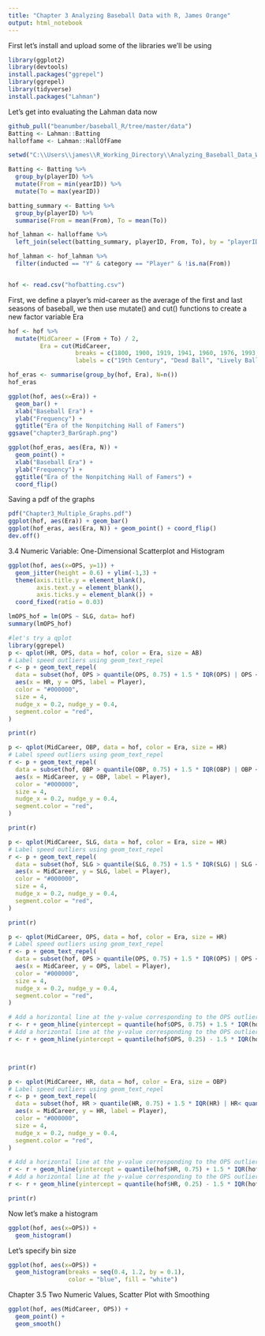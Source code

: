 ---
title: "Chapter 3 Analyzing Baseball Data with R, James Orange"
output: html_notebook
---


First let's install and upload some of the libraries we'll be using

```{r}
library(ggplot2)
library(devtools)
install.packages("ggrepel")
library(ggrepel)
library(tidyverse)
install.packages("Lahman")
```
Let's get into evaluating the Lahman data now

```{r}
github_pull("beanumber/baseball_R/tree/master/data")
Batting <- Lahman::Batting
halloffame <- Lahman::HallOfFame

setwd("C:\\Users\\james\\R_Working_Directory\\Analyzing_Baseball_Data_With_R")

Batting <- Batting %>%
  group_by(playerID) %>%
  mutate(From = min(yearID)) %>%
  mutate(To = max(yearID))

batting_summary <- Batting %>%
  group_by(playerID) %>%
  summarise(From = mean(From), To = mean(To))

hof_lahman <- halloffame %>%
  left_join(select(batting_summary, playerID, From, To), by = "playerID")

hof_lahman <- hof_lahman %>%
  filter(inducted == "Y" & category == "Player" & !is.na(From))


hof <- read.csv("hofbatting.csv")
```
First, we define a player's mid-career as the average of the first and last seasons of baseball, we then use mutate() and cut() functions to create a new factor variable Era
```{r}
hof <- hof %>%
  mutate(MidCareer = (From + To) / 2,
         Era = cut(MidCareer,
                   breaks = c(1800, 1900, 1919, 1941, 1960, 1976, 1993, 2050),
                   labels = c("19th Century", "Dead Ball", "Lively Ball", "Integration", "Expansion", "Free Agency", "Long Ball")))

hof_eras <- summarise(group_by(hof, Era), N=n())
hof_eras

ggplot(hof, aes(x=Era)) + 
  geom_bar() +
  xlab("Baseball Era") +
  ylab("Frequency") +
  ggtitle("Era of the Nonpitching Hall of Famers")
ggsave("chapter3_BarGraph.png")

ggplot(hof_eras, aes(Era, N)) +
  geom_point() +
  xlab("Baseball Era") +
  ylab("Frequency") +
  ggtitle("Era of the Nonpitching Hall of Famers") +
  coord_flip()

```

Saving a pdf of the graphs
```{r}

pdf("Chapter3_Multiple_Graphs.pdf")
ggplot(hof, aes(Era)) + geom_bar() 
ggplot(hof_eras, aes(Era, N)) + geom_point() + coord_flip()
dev.off()
```

3.4 Numeric Variable: One-Dimensional Scatterplot and Histogram
```{r}
ggplot(hof, aes(x=OPS, y=1)) + 
  geom_jitter(height = 0.6) + ylim(-1,3) +
  theme(axis.title.y = element_blank(),
        axis.text.y = element_blank(),
        axis.ticks.y = element_blank()) +
  coord_fixed(ratio = 0.03)
```


```{r}
lmOPS_hof = lm(OPS ~ SLG, data= hof)
summary(lmOPS_hof)

#let's try a qplot
library(ggrepel)
p <- qplot(HR, OPS, data = hof, color = Era, size = AB)
# Label speed outliers using geom_text_repel
r <- p + geom_text_repel(
  data = subset(hof, OPS > quantile(OPS, 0.75) + 1.5 * IQR(OPS) | OPS < quantile(OPS, 0.25) - 1.5 * IQR(OPS) | HR > quantile(HR, 0.75) + 1.5 * IQR(HR) | HR < quantile(HR, 0.25) - 1.5 * IQR(HR) ),
  aes(x = HR, y = OPS, label = Player),
  color = "#000000", 
  size = 4,
  nudge_x = 0.2, nudge_y = 0.4,
  segment.color = "red",
)

print(r)

```
```{r}
p <- qplot(MidCareer, OBP, data = hof, color = Era, size = HR)
# Label speed outliers using geom_text_repel
r <- p + geom_text_repel(
  data = subset(hof, OBP > quantile(OBP, 0.75) + 1.5 * IQR(OBP) | OBP < quantile(OBP, 0.25) - 1.5 * IQR(OBP)),
  aes(x = MidCareer, y = OBP, label = Player),
  color = "#000000", 
  size = 4,
  nudge_x = 0.2, nudge_y = 0.4,
  segment.color = "red",
)

print(r)
```
```{r}
p <- qplot(MidCareer, SLG, data = hof, color = Era, size = HR)
# Label speed outliers using geom_text_repel
r <- p + geom_text_repel(
  data = subset(hof, SLG > quantile(SLG, 0.75) + 1.5 * IQR(SLG) | SLG < quantile(SLG, 0.25) - 1.5 * IQR(SLG)),
  aes(x = MidCareer, y = SLG, label = Player),
  color = "#000000", 
  size = 4,
  nudge_x = 0.2, nudge_y = 0.4,
  segment.color = "red",
)

print(r)
```
```{r}
p <- qplot(MidCareer, OPS, data = hof, color = Era, size = HR)
# Label speed outliers using geom_text_repel
r <- p + geom_text_repel(
  data = subset(hof, OPS > quantile(OPS, 0.75) + 1.5 * IQR(OPS) | OPS < quantile(OPS, 0.25) - 1.5 * IQR(OPS)),
  aes(x = MidCareer, y = OPS, label = Player),
  color = "#000000", 
  size = 4,
  nudge_x = 0.2, nudge_y = 0.4,
  segment.color = "red",
)

# Add a horizontal line at the y-value corresponding to the OPS outlier threshold
r <- r + geom_hline(yintercept = quantile(hof$OPS, 0.75) + 1.5 * IQR(hof$OPS), color = "red", linetype = "dotted")
# Add a horizontal line at the y-value corresponding to the OPS outlier threshold
r <- r + geom_hline(yintercept = quantile(hof$OPS, 0.25) - 1.5 * IQR(hof$OPS), color = "blue", linetype = "dotted")



print(r)
```
```{r}
p <- qplot(MidCareer, HR, data = hof, color = Era, size = OBP)
# Label speed outliers using geom_text_repel
r <- p + geom_text_repel(
  data = subset(hof, HR > quantile(HR, 0.75) + 1.5 * IQR(HR) | HR< quantile(HR, 0.25) - 1.5 * IQR(HR)),
  aes(x = MidCareer, y = HR, label = Player),
  color = "#000000", 
  size = 4,
  nudge_x = 0.2, nudge_y = 0.4,
  segment.color = "red",
)

# Add a horizontal line at the y-value corresponding to the OPS outlier threshold
r <- r + geom_hline(yintercept = quantile(hof$HR, 0.75) + 1.5 * IQR(hof$HR), color = "red", linetype = "dotted")
# Add a horizontal line at the y-value corresponding to the OPS outlier threshold
r <- r + geom_hline(yintercept = quantile(hof$HR, 0.25) - 1.5 * IQR(hof$HR), color = "blue", linetype = "dotted")

print(r)
```

Now let's make a histogram
```{r}
ggplot(hof, aes(x=OPS)) +
  geom_histogram()
```
Let's  specify bin size 
```{r}

ggplot(hof, aes(x=OPS)) +
  geom_histogram(breaks = seq(0.4, 1.2, by = 0.1),
                 color = "blue", fill = "white")
```

Chapter 3.5 Two Numeric Values, Scatter Plot with Smoothing
```{r}
ggplot(hof, aes(MidCareer, OPS)) + 
  geom_point() +
  geom_smooth()

```






